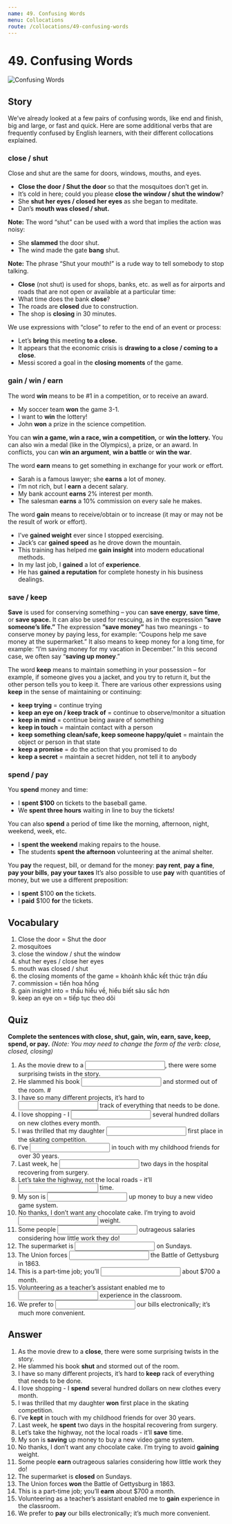 ```yaml
---
name: 49. Confusing Words
menu: Collocations
route: /collocations/49-confusing-words
---
```



# 49. Confusing Words

<Image src="/public/confusing-words.jpg" alt="Confusing Words" />

## Story

We’ve already looked at a few pairs of confusing words, like end and finish, big and large, or fast and quick. Here are some additional verbs that are frequently confused by English learners, with their different collocations explained.

### close / shut

Close and shut are the same for doors, windows, mouths, and eyes.

- **Close the door / Shut the door** so that the mosquitoes don’t get in.
- It’s cold in here; could you please **close the window / shut the window**?
- She **shut her eyes / closed her eyes** as she began to meditate.
- Dan’s **mouth was closed / shut.**
  
**Note:** The word “shut” can be used with a word that implies the action was noisy:
- She **slammed** the door shut.
- The wind made the gate **bang** shut.
  
**Note:** The phrase “Shut your mouth!” is a rude way to tell somebody to stop talking.
- **Close** (not shut) is used for shops, banks, etc. as well as for airports and roads that are not open or available at a particular time:
- What time does the bank **close**?
- The roads are **closed** due to construction.
- The shop is **closing** in 30 minutes.
  
We use expressions with “close” to refer to the end of an event or process:
- Let’s **bring** this meeting **to a close.**
- It appears that the economic crisis is **drawing to a close / coming to a close**.
- Messi scored a goal in the **closing moments** of the game.

### gain / win / earn

The word **win** means to be #1 in a competition, or to receive an award.

- My soccer team **won** the game 3-1.
- I want to **win** the lottery!
- John **won** a prize in the science competition.
  
You can **win a game, win a race, win a competition,** or **win the lottery.** You can also win a medal (like in the Olympics), a prize, or an award. In conflicts, you can **win an argument**, **win a battle** or **win the war**.
  
The word **earn** means to get something in exchange for your work or effort.
- Sarah is a famous lawyer; she **earns** a lot of money.
- I’m not rich, but I **earn** a decent salary.
- My bank account **earns** 2% interest per month.
- The salesman **earns** a 10% commission on every sale he makes.

The word **gain** means to receive/obtain or to increase (it may or may not be the result of work or effort).
- I’ve **gained weight** ever since I stopped exercising.
- Jack’s car **gained speed** as he drove down the mountain.
- This training has helped me **gain insight** into modern educational methods.
- In my last job, I **gained** a lot of **experience**.
- He has **gained a reputation** for complete honesty in his business dealings.

### save / keep

**Save** is used for conserving something – you can **save energy**, **save time**, or **save space.** It can also be used for rescuing, as in the expression **”save someone’s life.”** The expression **”save money”** has two meanings - to conserve money by paying less, for example: “Coupons help me save money at the supermarket.” It also means to keep money for a long time, for example: “I’m saving money for my vacation in December.” In this second case, we often say “**saving up money**.”

The word **keep** means to maintain something in your possession – for example, if someone gives you a jacket, and you try to return it, but the other person tells you to keep it. There are various other expressions using **keep** in the sense of maintaining or continuing:

- **keep trying** = continue trying
- **keep an eye on / keep track of** = continue to observe/monitor a situation
- **keep in mind** = continue being aware of something
- **keep in touch** = maintain contact with a person
- **keep something clean/safe, keep someone happy/quiet** = maintain the object or person in that state
- **keep a promise** = do the action that you promised to do
- **keep a secret** = maintain a secret hidden, not tell it to anybody

### spend / pay

You **spend** money and time:

- I **spent $100** on tickets to the baseball game.
- We **spent three hours** waiting in line to buy the tickets!

You can also **spend** a period of time like the morning, afternoon, night, weekend, week, etc.
- I **spent the weekend** making repairs to the house.
- The students **spent the afternoon** volunteering at the animal shelter.
  
You **pay** the request, bill, or demand for the money: **pay rent**, **pay a fine**, **pay your bills**, **pay your taxes**
  It’s also possible to use **pay** with quantities of money, but we use a different preposition:
- I **spent** $100 **on** the tickets.
- I **paid** $100 **for** the tickets.

## Vocabulary

1. Close the door = Shut the door
2. mosquitoes
3. close the window / shut the window
4. shut her eyes / close her eyes
5. mouth was closed / shut
6. the closing moments of the game = khoảnh khắc kết thúc trận đấu
7. commission = tiền hoa hồng
8. gain insight into = thấu hiểu về, hiểu biết sâu sắc hơn
9. keep an eye on = tiếp tục theo dõi

## Quiz

**Complete the sentences with close, shut, gain, win, earn, save, keep, spend, or pay.**
_(Note: You may need to change the form of the verb: close, closed, closing)_

1. As the movie drew to a <input className="input small-input"/>, there were some surprising twists in the story.
2. He slammed his book <input className="input small-input"/> and stormed out of the room. #
3. I have so many different projects, it’s hard to <input className="input small-input"/> track of everything that needs to be done.
4. I love shopping - I <input className="input small-input"/> several hundred dollars on new clothes every month.
5. I was thrilled that my daughter <input className="input small-input"/> first place in the skating competition.
6. I’ve <input className="input small-input"/> in touch with my childhood friends for over 30 years.
7. Last week, he <input className="input small-input"/> two days in the hospital recovering from surgery.
8. Let’s take the highway, not the local roads - it’ll <input className="input small-input"/> time.
9. My son is <input className="input small-input"/> up money to buy a new video game system.
10. No thanks, I don’t want any chocolate cake. I’m trying to avoid <input className="input small-input"/> weight.
11. Some people <input className="input small-input"/> outrageous salaries considering how little work they do!
12. The supermarket is <input className="input small-input"/> on Sundays.
13. The Union forces <input className="input small-input"/> the Battle of Gettysburg in 1863.
14. This is a part-time job; you’ll <input className="input small-input"/> about $700 a month.
15. Volunteering as a teacher’s assistant enabled me to <input className="input small-input"/> experience in the classroom.
16. We prefer to <input className="input small-input"/> our bills electronically; it’s much more convenient.

## Answer

1. As the movie drew to a **close**, there were some surprising twists in the story.
2. He slammed his book **shut** and stormed out of the room.
3. I have so many different projects, it’s hard to **keep** rack of everything that needs to be done.
4. I love shopping - I **spend** several hundred dollars on new clothes every month.
5. I was thrilled that my daughter **won** first place in the skating competition.
6. I’ve **kept** in touch with my childhood friends for over 30 years.
7. Last week, he **spent** two days in the hospital recovering from surgery.
8. Let’s take the highway, not the local roads - it’ll **save** time.
9. My son is **saving** up money to buy a new video game system.
10. No thanks, I don’t want any chocolate cake. I’m trying to avoid **gaining** weight.
11. Some people **earn** outrageous salaries considering how little work they do!
12. The supermarket is **closed** on Sundays.
13. The Union forces **won** the Battle of Gettysburg in 1863.
14. This is a part-time job; you’ll **earn** about $700 a month.
15. Volunteering as a teacher’s assistant enabled me to **gain** experience in the classroom.
16. We prefer to **pay** our bills electronically; it’s much more convenient.
